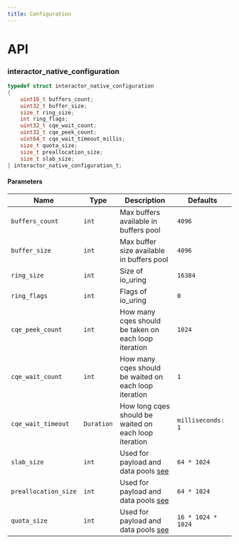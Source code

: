 ```yaml
---
title: Configuration
---
```


# API

### interactor_native_configuration

```c title="Declaration"
typedef struct interactor_native_configuration
{
    uint16_t buffers_count;
    uint32_t buffer_size;
    size_t ring_size;
    int ring_flags;
    uint32_t cqe_wait_count;
    uint32_t cqe_peek_count;
    uint64_t cqe_wait_timeout_millis;
    size_t quota_size;
    size_t preallocation_size;
    size_t slab_size;
} interactor_native_configuration_t;
```

#### Parameters

| Name                 | Type       | Description                                                               | Defaults                      |
| -------------------- | ---------- | ------------------------------------------------------------------------- | ----------------------------- |
| `buffers_count`      | `int`      | Max buffers available in buffers pool                                     | `4096                       ` |
| `buffer_size`        | `int`      | Max buffer size available in buffers pool                                 | `4096                       ` |
| `ring_size`          | `int`      | Size of io_uring                                                          | `16384                      ` |
| `ring_flags`         | `int`      | Flags of io_uring                                                         | `0                          ` |
| `cqe_peek_count`     | `int`      | How many cqes should be taken on each loop iteration                      | `1024`                        |
| `cqe_wait_count`     | `int`      | How many cqes should be waited on each loop iteration                     | `1`                           |
| `cqe_wait_timeout`   | `Duration` | How long cqes should be waited on each loop iteration                     | `milliseconds: 1`             |
| `slab_size`          | `int`      | Used for payload and data pools [see](https://github.com/tarantool/small) | `64 * 1024                  ` |
| `preallocation_size` | `int`      | Used for payload and data pools [see](https://github.com/tarantool/small) | `64 * 1024                  ` |
| `quota_size`         | `int`      | Used for payload and data pools [see](https://github.com/tarantool/small) | `16 * 1024 * 1024           ` |

